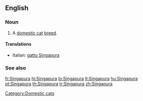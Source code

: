 ==English==

===Noun===
{{en-noun|sg=[[Singapura]]}}

# A [[domestic cat]] [[breed]].

====Translations====
{{top}}
*Italian: [[gatto Singapura]]
{{mid}}

{{bottom}}

===See also===
{{wikipedia|Singapura (cat)}}
{{commonscat|Singapura cats}}

[[Category:Domestic cats]]

[[fr:Singapura]]
[[hi:Singapura]]
[[lo:Singapura]]
[[lt:Singapura]]
[[hu:Singapura]]
[[pt:Singapura]]
[[th:Singapura]]
[[tr:Singapura]]
[[zh:Singapura]]